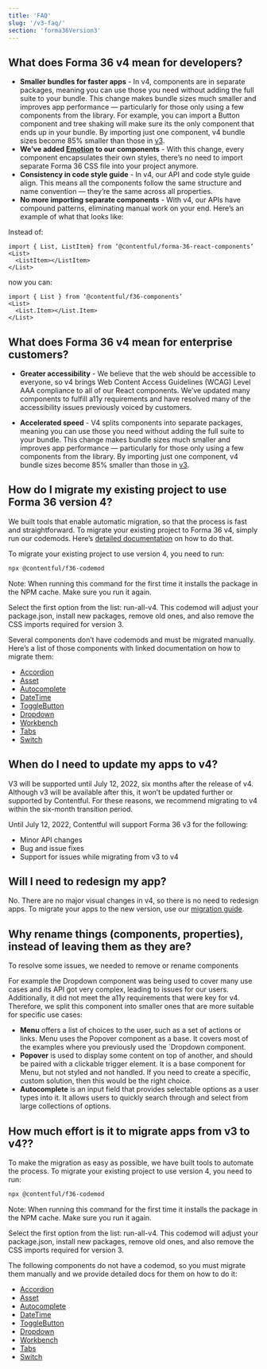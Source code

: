 ```yaml
---
title: 'FAQ'
slug: '/v3-faq/'
section: 'forma36Version3'
---
```


## What does Forma 36 v4 mean for developers?

- **Smaller bundles for faster apps** - In v4, components are in separate packages, meaning you can use those you need without adding the full suite to your bundle. This change makes bundle sizes much smaller and improves app performance — particularly for those only using a few components from the library. For example, you can import a Button component and tree shaking will make sure its the only component that ends up in your bundle. By importing just one component, v4 bundle sizes become 85% smaller than those in [v3](https://v3.f36.contentful.com/).
- **We’ve added [Emotion](https://emotion.sh/docs/introduction) to our components** - With this change, every component encapsulates their own styles, there’s no need to import separate Forma 36 CSS file into your project anymore.
- **Consistency in code style guide** - In v4, our API and code style guide align. This means all the components follow the same structure and name convention — they’re the same across all properties.
- **No more importing separate components** - With v4, our APIs have compound patterns, eliminating manual work on your end. Here’s an example of what that looks like:

Instead of:

```tsx static=true
import { List, ListItem} from ‘@contentful/forma-36-react-components’
<List>
  <ListItem></ListItem>
</List>
```

now you can:

```tsx static=true
import { List } from ‘@contentful/f36-components’
<List>
  <List.Item></List.Item>
</List>
```

## What does Forma 36 v4 mean for enterprise customers?

- **Greater accessibility** - We believe that the web should be accessible to everyone, so v4 brings Web Content Access Guidelines (WCAG) Level AAA compliance to all of our React components. We’ve updated many components to fulfill a11y requirements and have resolved many of the accessibility issues previously voiced by customers.

- **Accelerated speed** - V4 splits components into separate packages, meaning you can use those you need without adding the full suite to your bundle. This change makes bundle sizes much smaller and improves app performance — particularly for those only using a few components from the library. By importing just one component, v4 bundle sizes become 85% smaller than those in [v3](https://v3.f36.contentful.com/).

## How do I migrate my existing project to use Forma 36 version 4?

We built tools that enable automatic migration, so that the process is fast and straightforward. To migrate your existing project to Forma 36 v4, simply run our codemods. Here’s [detailed documentation](https://github.com/contentful/forma-36/blob/forma-v4/MIGRATION.md#How-to-migrate-your-packages-to-v4) on how to do that.

To migrate your existing project to use version 4, you need to run:

```bash static=true
npx @contentful/f36-codemod
```

Note: When running this command for the first time it installs the package in the NPM cache. Make sure you run it again.

Select the first option from the list: run-all-v4. This codemod will adjust your package.json, install new packages, remove old ones, and also remove the CSS imports required for version 3.

Several components don’t have codemods and must be migrated manually. Here’s a list of those components with linked documentation on how to migrate them:

- [Accordion](https://github.com/contentful/forma-36/blob/forma-v4/MIGRATION.md#accordion)
- [Asset](https://github.com/contentful/forma-36/blob/forma-v4/MIGRATION.md#asset)
- [Autocomplete](https://v4.f36.contentful.com/components/autocomplete)
- [DateTime](https://github.com/contentful/forma-36/blob/forma-v4/MIGRATION.md#datetime)
- [ToggleButton](https://github.com/contentful/forma-36/blob/forma-v4/MIGRATION.md#togglebutton)
- [Dropdown](https://github.com/contentful/forma-36/blob/forma-v4/MIGRATION.md#dropdown)
- [Workbench](https://github.com/contentful/forma-36/blob/forma-v4/MIGRATION.md#workbench)
- [Tabs](https://github.com/contentful/forma-36/blob/forma-v4/MIGRATION.md#tabs)
- [Switch](https://github.com/contentful/forma-36/blob/forma-v4/MIGRATION.md#switch)

## When do I need to update my apps to v4?

V3 will be supported until July 12, 2022, six months after the release of v4. Although v3 will be available after this, it won’t be updated further or supported by Contentful. For these reasons, we recommend migrating to v4 within the six-month transition period.

Until July 12, 2022, Contentful will support Forma 36 v3 for the following:

- Minor API changes
- Bug and issue fixes
- Support for issues while migrating from v3 to v4

## Will I need to redesign my app?

No. There are no major visual changes in v4, so there is no need to redesign apps. To migrate your apps to the new version, use our [migration guide](/migration-v3-to-v4).

## Why rename things (components, properties), instead of leaving them as they are?

To resolve some issues, we needed to remove or rename components

For example the Dropdown component was being used to cover many use cases and its API got very complex, leading to issues for our users. Additionally, it did not meet the a11y requirements that were key for v4. Therefore, we split this component into smaller ones that are more suitable for specific use cases:

- **Menu** offers a list of choices to the user, such as a set of actions or links. Menu uses the Popover component as a base. It covers most of the examples where you previously used the `Dropdown component.
- **Popover** is used to display some content on top of another, and should be paired with a clickable trigger element. It is a base component for Menu, but not styled and not handled. If you need to create a specific, custom solution, then this would be the right choice.
- **Autocomplete** is an input field that provides selectable options as a user types into it. It allows users to quickly search through and select from large collections of options.

## How much effort is it to migrate apps from v3 to v4??

To make the migration as easy as possible, we have built tools to automate the process.
To migrate your existing project to use version 4, you need to run:

```bash static=true
npx @contentful/f36-codemod
```

Note: When running this command for the first time it installs the package in the NPM cache. Make sure you run it again.

Select the first option from the list: run-all-v4. This codemod will adjust your package.json, install new packages, remove old ones, and also remove the CSS imports required for version 3.

The following components do not have a codemod, so you must migrate them manually and we provide detailed docs for them on how to do it:

- [Accordion](https://github.com/contentful/forma-36/blob/forma-v4/MIGRATION.md#accordion)
- [Asset](https://github.com/contentful/forma-36/blob/forma-v4/MIGRATION.md#asset)
- [Autocomplete](https://v4.f36.contentful.com/components/autocomplete)
- [DateTime](https://github.com/contentful/forma-36/blob/forma-v4/MIGRATION.md#datetime)
- [ToggleButton](https://github.com/contentful/forma-36/blob/forma-v4/MIGRATION.md#togglebutton)
- [Dropdown](https://github.com/contentful/forma-36/blob/forma-v4/MIGRATION.md#dropdown)
- [Workbench](https://github.com/contentful/forma-36/blob/forma-v4/MIGRATION.md#workbench)
- [Tabs](https://github.com/contentful/forma-36/blob/forma-v4/MIGRATION.md#tabs)
- [Switch](https://github.com/contentful/forma-36/blob/forma-v4/MIGRATION.md#switch)
